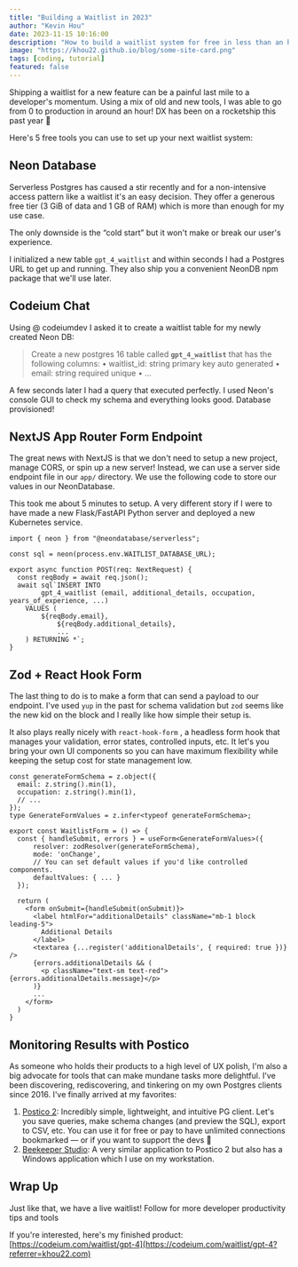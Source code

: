 ```yaml
---
title: "Building a Waitlist in 2023"
author: "Kevin Hou"
date: 2023-11-15 10:16:00
description: "How to build a waitlist system for free in less than an hour. I recently built a waitlist for a new feature and was shocked at how far developer tools have come."
image: "https://khou22.github.io/blog/some-site-card.png"
tags: [coding, tutorial]
featured: false
---
```


Shipping a waitlist for a new feature can be a painful last mile to a developer's momentum. Using a mix of old and new tools, I was able to go from 0 to production in around an hour! DX has been on a rocketship this past year 🚀

Here's 5 free tools you can use to set up your next waitlist system:

## Neon Database

Serverless Postgres has caused a stir recently and for a non-intensive access pattern like a waitlist it's an easy decision. They offer a generous free tier (3 GiB of data and 1 GB of RAM) which is more than enough for my use case.

The only downside is the “cold start” but it won't make or break our user's experience.

I initialized a new table `gpt_4_waitlist` and within seconds I had a Postgres URL to get up and running. They also ship you a convenient NeonDB npm package that we'll use later.

## Codeium Chat

Using @ codeiumdev I asked it to create a waitlist table for my newly created Neon DB:

> Create a new postgres 16 table called **`gpt_4_waitlist`** that has the following columns:
> • waitlist_id: string primary key auto generated
> • email: string required unique
> • …

A few seconds later I had a query that executed perfectly. I used Neon's console GUI to check my schema and everything looks good. Database provisioned!

## NextJS App Router Form Endpoint

The great news with NextJS is that we don't need to setup a new project, manage CORS, or spin up a new server! Instead, we can use a server side endpoint file in our `app/` directory. We use the following code to store our values in our NeonDatabase.

This took me about 5 minutes to setup. A very different story if I were to have made a new Flask/FastAPI Python server and deployed a new Kubernetes service.

```tsx
import { neon } from "@neondatabase/serverless";

const sql = neon(process.env.WAITLIST_DATABASE_URL);

export async function POST(req: NextRequest) {
  const reqBody = await req.json();
  await sql`INSERT INTO
	    gpt_4_waitlist (email, additional_details, occupation, years_of_experience, ...)
	VALUES (
	    ${reqBody.email},
			${reqBody.additional_details},
			...
	) RETURNING *`;
}
```

## Zod + React Hook Form

The last thing to do is to make a form that can send a payload to our endpoint. I've used `yup` in the past for schema validation but `zod` seems like the new kid on the block and I really like how simple their setup is.

It also plays really nicely with `react-hook-form` , a headless form hook that manages your validation, error states, controlled inputs, etc. It let's you bring your own UI components so you can have maximum flexibility while keeping the setup cost for state management low.

```tsx
const generateFormSchema = z.object({
  email: z.string().min(1),
  occupation: z.string().min(1),
  // ...
});
type GenerateFormValues = z.infer<typeof generateFormSchema>;

export const WaitlistForm = () => {
  const { handleSubmit, errors } = useForm<GenerateFormValues>({
      resolver: zodResolver(generateFormSchema),
      mode: 'onChange',
      // You can set default values if you'd like controlled components.
      defaultValues: { ... }
  });

  return (
    <form onSubmit={handleSubmit(onSubmit)}>
      <label htmlFor="additionalDetails" className="mb-1 block leading-5">
        Additional Details
      </label>
      <textarea {...register('additionalDetails', { required: true })} />
      {errors.additionalDetails && (
        <p className="text-sm text-red">{errors.additionalDetails.message}</p>
      )}
      ...
    </form>
  )
}
```

## Monitoring Results with Postico

As someone who holds their products to a high level of UX polish, I'm also a big advocate for tools that can make mundane tasks more delightful. I've been discovering, rediscovering, and tinkering on my own Postgres clients since 2016. I've finally arrived at my favorites:

1. [Postico 2](https://eggerapps.at/postico2/): Incredibly simple, lightweight, and intuitive PG client. Let's you save queries, make schema changes (and preview the SQL), export to CSV, etc. You can use it for free or pay to have unlimited connections bookmarked — or if you want to support the devs 🙂
2. [Beekeeper Studio](https://www.beekeeperstudio.io/): A very similar application to Postico 2 but also has a Windows application which I use on my workstation.

## Wrap Up

Just like that, we have a live waitlist! Follow for more developer productivity tips and tools

If you're interested, here's my finished product: [https://codeium.com/waitlist/gpt-4](https://codeium.com/waitlist/gpt-4?referrer=khou22.com)
